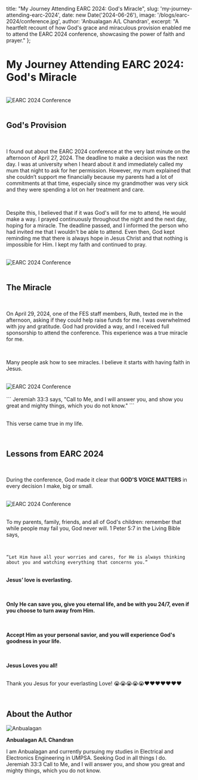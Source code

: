 
  title: "My Journey Attending EARC 2024: God's Miracle",
  slug: 'my-journey-attending-earc-2024',
  date: new Date('2024-06-26'),
  image: '/blogs/earc-2024/conference.jpg',
  author: 'Anbualagan A/L Chandran',
  excerpt: "A heartfelt recount of how God's grace and miraculous provision enabled me to attend the EARC 2024 conference, showcasing the power of faith and prayer."
};

<h1 className="font-bold text-4xl">My Journey Attending EARC 2024: God's Miracle</h1>

<br />

<div>
  <img src="/blogs/earc-2024/conference.jpg" alt="EARC 2024 Conference" className="w-full rounded-lg shadow-md" />
</div>

<br />

<h2 className="font-bold text-2xl">God's Provision</h2>

<br />



I found out about the EARC 2024 conference at the very last minute on the afternoon of April 27, 2024. The deadline to make a decision was the next day. I was at university when I heard about it and immediately called my mum that night to ask for her permission. However, my mum explained that she couldn’t support me financially because my parents had a lot of commitments at that time, especially since my grandmother was very sick and they were spending a lot on her treatment and care.

<br />

Despite this, I believed that if it was God's will for me to attend, He would make a way. I prayed continuously throughout the night and the next day, hoping for a miracle. The deadline passed, and I informed the person who had invited me that I wouldn't be able to attend. Even then, God kept reminding me that there is always hope in Jesus Christ and that nothing is impossible for Him. I kept my faith and continued to pray.

<br />

<div>
  <img src="/blogs/earc-2024/group2.jpg" alt="EARC 2024 Conference" className="w-full rounded-lg shadow-md" />
</div>

<br />

<h2 className="font-bold text-2xl">The Miracle</h2>

<br />

On April 29, 2024, one of the FES staff members, Ruth, texted me in the afternoon, asking if they could help raise funds for me. I was overwhelmed with joy and gratitude. God had provided a way, and I received full sponsorship to attend the conference. This experience was a true miracle for me.

<br />

Many people ask how to see miracles. I believe it starts with having faith in Jesus.

<br />

<div>
  <img src="/blogs/earc-2024/group3.jpg" alt="EARC 2024 Conference" className="w-full rounded-lg shadow-md" />
</div>

<br />
```
Jeremiah 33:3 says, "Call to Me, and I will answer you, and show you great and mighty things, which you do not know."
```

<br /> This verse came true in my life.

<br />

<h2 className="font-bold text-2xl">Lessons from EARC 2024</h2>

<br />

During the conference, God made it clear that <strong>GOD'S VOICE MATTERS</strong> in every decision I make, big or small.

<br />

<div>
  <img src="/blogs/earc-2024/group4.jpg" alt="EARC 2024 Conference" className="w-full rounded-lg shadow-md" />
</div>

<br />

To my parents, family, friends, and all of God's children: remember that while people may fail you, God never will. 1 Peter 5:7 in the Living Bible says, 

<br />

```
“Let Him have all your worries and cares, for He is always thinking about you and watching everything that concerns you.”
```

<br />
<strong>Jesus’ love is everlasting. </strong>

<br /><br />
<strong>Only He can save you, give you eternal life, and be with you 24/7, even if you choose to turn away from Him. </strong>


<br /><br />
<strong>Accept Him as your personal savior, and you will experience God's goodness in your life.  </strong>

<br /><br />
<strong>Jesus Loves you all!</strong>
<br /><br />


Thank you Jesus for your everlasting Love! 😭😭😭😭😭❤❤❤❤❤❤❤

<br />

<div className="border p-4">
  <h2 className="font-bold text-center text-2xl">About the Author</h2>

  <div style={{ display: 'flex', alignItems: 'center', marginTop: '20px' }}>
    <img src="/author/anbu.jpg" alt="Anbualagan" style={{width: '100px', height: '100px', marginRight: '20px' }} />
    <div className="text-justify">
      <p className="text-lg"><strong>Anbualagan A/L Chandran</strong></p>
      <p>
        I am Anbualagan and currently pursuing my studies in Electrical and Electronics Engineering in UMPSA. Seeking God in all things I do. <br />
        Jeremiah 33:3 Call to Me, and I will answer you, and show you great and mighty things, which you do not know.
      </p>
    </div>
  </div>
</div>
